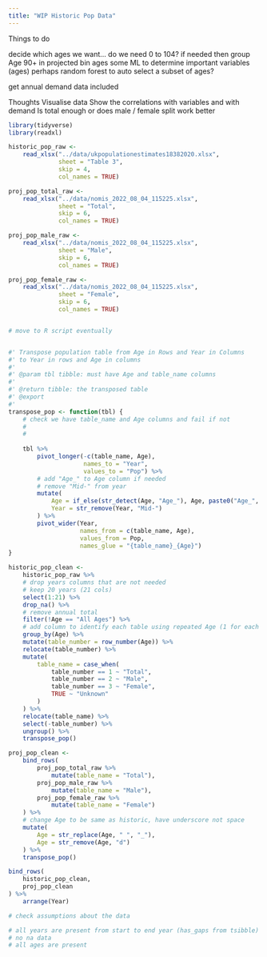 ```yaml
---
title: "WIP Historic Pop Data"
---
```


Things to do

decide which ages we want... do we need 0 to 104?
if needed then group Age 90+ in projected
bin ages
some ML to determine important variables (ages) perhaps random forest to auto select a subset of ages?

get annual demand data included

 Thoughts
 Visualise data
 Show the correlations with variables and with demand
 Is total enough or does male / female split work better

```r

library(tidyverse)
library(readxl)

```

```r
historic_pop_raw <- 
    read_xlsx("../data/ukpopulationestimates18382020.xlsx", 
              sheet = "Table 3",
              skip = 4,
              col_names = TRUE)
```


```r
proj_pop_total_raw <- 
    read_xlsx("../data/nomis_2022_08_04_115225.xlsx", 
              sheet = "Total",
              skip = 6,
              col_names = TRUE)

proj_pop_male_raw <- 
    read_xlsx("../data/nomis_2022_08_04_115225.xlsx", 
              sheet = "Male",
              skip = 6,
              col_names = TRUE)

proj_pop_female_raw <- 
    read_xlsx("../data/nomis_2022_08_04_115225.xlsx", 
              sheet = "Female",
              skip = 6,
              col_names = TRUE)
```

```r

```

```r
# move to R script eventually


#' Transpose population table from Age in Rows and Year in Columns
#' to Year in rows and Age in columns
#'
#' @param tbl tibble: must have Age and table_name columns
#'
#' @return tibble: the transposed table
#' @export
#'
transpose_pop <- function(tbl) {
    # check we have table_name and Age columns and fail if not
    #
    #
    
    tbl %>%
        pivot_longer(-c(table_name, Age),
                     names_to = "Year",
                     values_to = "Pop") %>%
        # add "Age_" to Age column if needed
        # remove "Mid-" from year
        mutate(
            Age = if_else(str_detect(Age, "Age_"), Age, paste0("Age_", Age)),
            Year = str_remove(Year, "Mid-")
        ) %>%
        pivot_wider(Year,
                    names_from = c(table_name, Age),
                    values_from = Pop,
                    names_glue = "{table_name}_{Age}")
}

```

```r

historic_pop_clean <- 
    historic_pop_raw %>%
    # drop years columns that are not needed
    # keep 20 years (21 cols)
    select(1:21) %>%
    drop_na() %>%
    # remove annual total
    filter(!Age == "All Ages") %>%
    # add column to identify each table using repeated Age (1 for each table)
    group_by(Age) %>%
    mutate(table_number = row_number(Age)) %>%
    relocate(table_number) %>%
    mutate(
        table_name = case_when(
            table_number == 1 ~ "Total",
            table_number == 2 ~ "Male",
            table_number == 3 ~ "Female",
            TRUE ~ "Unknown"
        )
    ) %>%
    relocate(table_name) %>%
    select(-table_number) %>%
    ungroup() %>%
    transpose_pop()

```

```r
proj_pop_clean <- 
    bind_rows(
        proj_pop_total_raw %>%
            mutate(table_name = "Total"),
        proj_pop_male_raw %>%
            mutate(table_name = "Male"),
        proj_pop_female_raw %>%
            mutate(table_name = "Female")
    ) %>%
    # change Age to be same as historic, have underscore not space
    mutate(
        Age = str_replace(Age, " ", "_"),
        Age = str_remove(Age, "d")
    ) %>%
    transpose_pop()
```

```r
bind_rows(
    historic_pop_clean,
    proj_pop_clean
) %>%
    arrange(Year)

```


```r
# check assumptions about the data

# all years are present from start to end year (has_gaps from tsibble)
# no na data
# all ages are present

```

